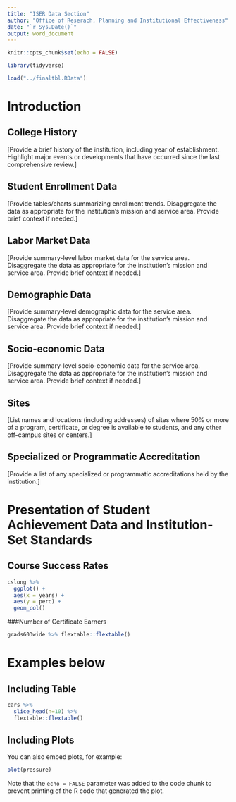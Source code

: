 ```yaml
---
title: "ISER Data Section"
author: "Office of Reserach, Planning and Institutional Effectiveness"
date: "`r Sys.Date()`"
output: word_document
---
```


```r
knitr::opts_chunk$set(echo = FALSE)

library(tidyverse)

load("../finaltbl.RData")
```

# Introduction

## College History

[Provide a brief history of the institution, including year of establishment. Highlight major events or developments that have occurred since the last comprehensive review.]

## Student Enrollment Data 

[Provide tables/charts summarizing enrollment trends. Disaggregate the data as appropriate for the institution’s mission and service area. Provide brief context if needed.] 

## Labor Market Data 

[Provide summary-level labor market data for the service area. Disaggregate the data as appropriate for the institution’s mission and service area. Provide brief context if needed.] 

## Demographic Data 

[Provide summary-level demographic data for the service area. Disaggregate the data as appropriate for the institution’s mission and service area. Provide brief context if needed.] 

## Socio-economic Data 

[Provide summary-level socio-economic data for the service area. Disaggregate the data as appropriate for the institution’s mission and service area. Provide brief context if needed.] 

## Sites 

[List names and locations (including addresses) of sites where 50% or more of a program, certificate, or degree is available to students, and any other off-campus sites or centers.] 

## Specialized or Programmatic Accreditation 

[Provide a list of any specialized or programmatic accreditations held by the institution.] 

# Presentation of Student Achievement Data and Institution-Set Standards 

## Course Success Rates

```r
cslong %>% 
  ggplot() +
  aes(x = years) +
  aes(y = perc) +
  geom_col()
```
###Number of Certificate Earners
```r
grads603wide %>% flextable::flextable()
```




# Examples below

## Including Table

```r
cars %>% 
  slice_head(n=10) %>%
  flextable::flextable()
```

## Including Plots

You can also embed plots, for example:

```r
plot(pressure)
```

Note that the `echo = FALSE` parameter was added to the code chunk to prevent printing of the R code that generated the plot.
